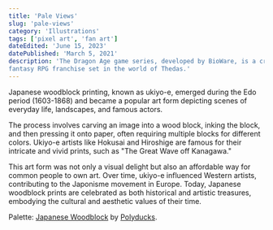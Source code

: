 ```yaml
---
title: 'Pale Views'
slug: 'pale-views'
category: 'Illustrations'
tags: ['pixel art', 'fan art']
dateEdited: 'June 15, 2023'
datePublished: 'March 5, 2021'
description: 'The Dragon Age game series, developed by BioWare, is a critically acclaimed
fantasy RPG franchise set in the world of Thedas.'
---
```


Japanese woodblock printing, known as ukiyo-e, emerged during the Edo period
(1603-1868) and became a popular art form depicting scenes of everyday life,
landscapes, and famous actors.

<ImageWithCaption
  src="posts/pale-views/pale-views-1.jpg"
  alt="Pale Views I"
  caption="I"
  layout="left"
/>

<ImageWithCaption
  src="posts/pale-views/pale-views-2.jpg"
  alt="Pale Views II"
  caption="II"
  layout="right"
/>

The process involves carving an image into a wood block, inking the block, and
then pressing it onto paper, often requiring multiple blocks for different
colors. Ukiyo-e artists like Hokusai and Hiroshige are famous for their
intricate and vivid prints, such as "The Great Wave off Kanagawa."

<ImageWithCaption
  src="posts/pale-views/pale-views-3.jpg"
  alt="Pale Views III"
  caption="III"
  layout="left"
/>

<ImageWithCaption
  src="posts/pale-views/pale-views-4.jpg"
  alt="Pale Views IV"
  caption="IV"
  layout="right"
/>

This art form was not only a visual delight but also an affordable way for
common people to own art. Over time, ukiyo-e influenced Western artists,
contributing to the Japonisme movement in Europe. Today, Japanese woodblock
prints are celebrated as both historical and artistic treasures, embodying the
cultural and aesthetic values of their time.

<ImageWithCaption
  src="posts/pale-views/pale-views-5.jpg"
  alt="Pale Views V"
  caption="V"
  layout="left"
/>

<ImageWithCaption
  src="posts/pale-views/pale-views-6.jpg"
  alt="Pale Views VI"
  caption="VI"
  layout="right"
/>

<ImageWithCaption
  src="posts/pale-views/pale-views-7.jpg"
  alt="Pale Views VII"
  caption="VII"
  layout="wide"
/>

Palette:
[Japanese Woodblock](https://lospec.com/palette-list/japanese-woodblock) by
[Polyducks](https://polyducks.co.uk/).
